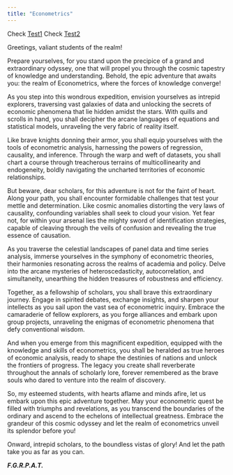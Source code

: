 ```yaml
---
title: "Econometrics"
---
```


Check [Test1](test1.html)
Check [Test2](test2.html)

Greetings, valiant students of the realm!

Prepare yourselves, for you stand upon the precipice of a grand and extraordinary odyssey, one that will propel you through the cosmic tapestry of knowledge and understanding. Behold, the epic adventure that awaits you: the realm of Econometrics, where the forces of knowledge converge!

As you step into this wondrous expedition, envision yourselves as intrepid explorers, traversing vast galaxies of data and unlocking the secrets of economic phenomena that lie hidden amidst the stars. With quills and scrolls in hand, you shall decipher the arcane languages of equations and statistical models, unraveling the very fabric of reality itself.

Like brave knights donning their armor, you shall equip yourselves with the tools of econometric analysis, harnessing the powers of regression, causality, and inference. Through the warp and weft of datasets, you shall chart a course through treacherous terrains of multicollinearity and endogeneity, boldly navigating the uncharted territories of economic relationships.

But beware, dear scholars, for this adventure is not for the faint of heart. Along your path, you shall encounter formidable challenges that test your mettle and determination. Like cosmic anomalies distorting the very laws of causality, confounding variables shall seek to cloud your vision. Yet fear not, for within your arsenal lies the mighty sword of identification strategies, capable of cleaving through the veils of confusion and revealing the true essence of causation.

As you traverse the celestial landscapes of panel data and time series analysis, immerse yourselves in the symphony of econometric theories, their harmonies resonating across the realms of academia and policy. Delve into the arcane mysteries of heteroscedasticity, autocorrelation, and simultaneity, unearthing the hidden treasures of robustness and efficiency.

Together, as a fellowship of scholars, you shall brave this extraordinary journey. Engage in spirited debates, exchange insights, and sharpen your intellects as you sail upon the vast sea of econometric inquiry. Embrace the camaraderie of fellow explorers, as you forge alliances and embark upon group projects, unraveling the enigmas of econometric phenomena that defy conventional wisdom.

And when you emerge from this magnificent expedition, equipped with the knowledge and skills of econometrics, you shall be heralded as true heroes of economic analysis, ready to shape the destinies of nations and unlock the frontiers of progress. The legacy you create shall reverberate throughout the annals of scholarly lore, forever remembered as the brave souls who dared to venture into the realm of discovery.

So, my esteemed students, with hearts aflame and minds afire, let us embark upon this epic adventure together. May your econometric quest be filled with triumphs and revelations, as you transcend the boundaries of the ordinary and ascend to the echelons of intellectual greatness. Embrace the grandeur of this cosmic odyssey and let the realm of econometrics unveil its splendor before you!

Onward, intrepid scholars, to the boundless vistas of glory! And let the path take you as far as you can.

***F.G.R.P.A.T.***


